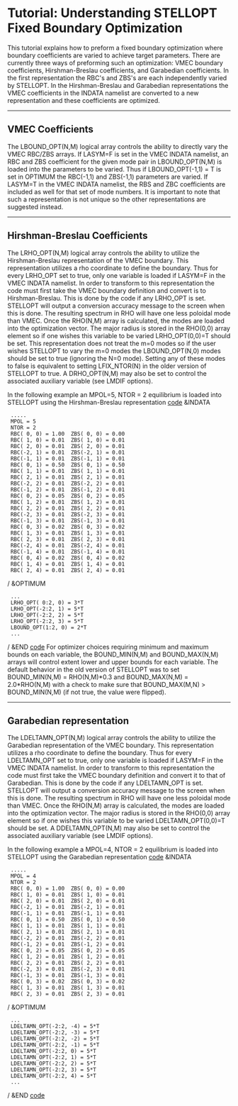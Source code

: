 =Tutorial: Understanding STELLOPT Fixed Boundary Optimization= 
This tutorial explains how to preform a fixed boundary optimization where boundary coefficients are varied to achieve target parameters. There are currently three ways of preforming such an optimization: VMEC boundary coefficients, Hirshman-Breslau coefficients, and Garabedian coefficients. In the first representation the RBC's and ZBS's are each independently varied by STELLOPT. In the Hirshman-Breslau and Garabedian representations the VMEC coefficients in the INDATA namelist are converted to a new representation and these coefficients are optimized.
----
==VMEC Coefficients== 
The LBOUND_OPT(N,M) logical array controls the ability to directly vary the VMEC RBC/ZBS arrays. If LASYM=F is set in the VMEC INDATA namelist, an RBC and ZBS coefficient for the given mode pair in LBOUND_OPT(N,M) is loaded into the parameters to be varied. Thus if LBOUND_OPT(-1,1) = T is set in OPTIMUM the RBC(-1,1) and ZBS(-1,1) parameters are varied. If LASYM=T in the VMEC INDATA namelist, the RBS and ZBC coefficients are included as well for that set of mode numbers. It is important to note that such a representation is not unique so the other representations are suggested instead.
----
==Hirshman-Breslau Coefficients== 
The LRHO_OPT(N,M) logical array controls the ability to utilize the Hirshman-Breslau representation of the VMEC boundary. This representation utilizes a rho coordinate to define the boundary. Thus for every LRHO_OPT set to true, only one variable is loaded if LASYM=F in the VMEC INDATA namelist. In order to transform to this representation the code must first take the VMEC boundary definition and convert is to Hirshman-Breslau. This is done by the code if any LRHO_OPT is set. STELLOPT will output a conversion accuracy message to the screen when this is done. The resulting spectrum in RHO will have one less poloidal mode than VMEC. Once the RHO(N,M) array is calculated, the modes are loaded into the optimization vector. The major radius is stored in the RHO(0,0) array element so if one wishes this variable to be varied LRHO_OPT(0,0)=T should be set. This representation does not treat the m=0 modes so if the user wishes STELLOPT to vary the m=0 modes the LBOUND_OPT(N,0) modes should be set to true (ignoring the N=0 mode). Setting any of these modes to false is equivalent to setting LFIX_NTOR(N) in the older version of STELLOPT to true. A DRHO_OPT(N,M) may also be set to control the associated auxiliary variable (see LMDIF options).

In the following example an MPOL=5, NTOR = 2 equilibrium is loaded into STELLOPT using the Hirshman-Breslau representation
[[code]]
&INDATA
  .....
  MPOL = 5
  NTOR = 2
  RBC( 0, 0) = 1.00  ZBS( 0, 0) = 0.00
  RBC( 1, 0) = 0.01  ZBS( 1, 0) = 0.01
  RBC( 2, 0) = 0.01  ZBS( 2, 0) = 0.01
  RBC(-2, 1) = 0.01  ZBS(-2, 1) = 0.01
  RBC(-1, 1) = 0.01  ZBS(-1, 1) = 0.01
  RBC( 0, 1) = 0.50  ZBS( 0, 1) = 0.50
  RBC( 1, 1) = 0.01  ZBS( 1, 1) = 0.01
  RBC( 2, 1) = 0.01  ZBS( 2, 1) = 0.01
  RBC(-2, 2) = 0.01  ZBS(-2, 2) = 0.01
  RBC(-1, 2) = 0.01  ZBS(-1, 2) = 0.01
  RBC( 0, 2) = 0.05  ZBS( 0, 2) = 0.05
  RBC( 1, 2) = 0.01  ZBS( 1, 2) = 0.01
  RBC( 2, 2) = 0.01  ZBS( 2, 2) = 0.01
  RBC(-2, 3) = 0.01  ZBS(-2, 3) = 0.01
  RBC(-1, 3) = 0.01  ZBS(-1, 3) = 0.01
  RBC( 0, 3) = 0.02  ZBS( 0, 3) = 0.02
  RBC( 1, 3) = 0.01  ZBS( 1, 3) = 0.01
  RBC( 2, 3) = 0.01  ZBS( 2, 3) = 0.01
  RBC(-2, 4) = 0.01  ZBS(-2, 4) = 0.01
  RBC(-1, 4) = 0.01  ZBS(-1, 4) = 0.01
  RBC( 0, 4) = 0.02  ZBS( 0, 4) = 0.02
  RBC( 1, 4) = 0.01  ZBS( 1, 4) = 0.01
  RBC( 2, 4) = 0.01  ZBS( 2, 4) = 0.01
/
&OPTIMUM
  ...
  LRHO_OPT( 0:2, 0) = 3*T
  LRHO_OPT(-2:2, 1) = 5*T
  LRHO_OPT(-2:2, 2) = 5*T
  LRHO_OPT(-2:2, 3) = 5*T
  LBOUND_OPT(1:2, 0) = 2*T
  ...
/
&END
[[code]]
For optimizer choices requiring minimum and maximum bounds on each variable, the BOUND_MIN(N,M) and BOUND_MAX(N,M) arrays will control extent lower and upper bounds for each variable. The default behavior in the old version of STELLOPT was to set BOUND_MIN(N,M) = RHO(N,M)*0.3 and BOUND_MAX(N,M) = 2.0*RHO(N,M) with a check to make sure that BOUND_MAX(M,N) > BOUND_MIN(N,M) (if not true, the value were flipped).


----
==Garabedian representation== 
The LDELTAMN_OPT(N,M) logical array controls the ability to utilize the Garabedian representation of the VMEC boundary. This representation utilizes a rho coordinate to define the boundary. Thus for every LDELTAMN_OPT set to true, only one variable is loaded if LASYM=F in the VMEC INDATA namelist. In order to transform to this representation the code must first take the VMEC boundary definition and convert it to that of Garabedian. This is done by the code if any LDELTAMN_OPT is set. STELLOPT will output a conversion accuracy message to the screen when this is done. The resulting spectrum in RHO will have one less poloidal mode than VMEC. Once the RHO(N,M) array is calculated, the modes are loaded into the optimization vector. The major radius is stored in the RHO(0,0) array element so if one wishes this variable to be varied LDELTAMN_OPT(0,0)=T should be set. A DDELTAMN_OPT(N,M) may also be set to control the associated auxiliary variable (see LMDIF options).

In the following example a MPOL=4, NTOR = 2 equilibrium is loaded into STELLOPT using the Garabedian representation
[[code]]
&INDATA
  .....
  MPOL = 4
  NTOR = 2
  RBC( 0, 0) = 1.00  ZBS( 0, 0) = 0.00
  RBC( 1, 0) = 0.01  ZBS( 1, 0) = 0.01
  RBC( 2, 0) = 0.01  ZBS( 2, 0) = 0.01
  RBC(-2, 1) = 0.01  ZBS(-2, 1) = 0.01
  RBC(-1, 1) = 0.01  ZBS(-1, 1) = 0.01
  RBC( 0, 1) = 0.50  ZBS( 0, 1) = 0.50
  RBC( 1, 1) = 0.01  ZBS( 1, 1) = 0.01
  RBC( 2, 1) = 0.01  ZBS( 2, 1) = 0.01
  RBC(-2, 2) = 0.01  ZBS(-2, 2) = 0.01
  RBC(-1, 2) = 0.01  ZBS(-1, 2) = 0.01
  RBC( 0, 2) = 0.05  ZBS( 0, 2) = 0.05
  RBC( 1, 2) = 0.01  ZBS( 1, 2) = 0.01
  RBC( 2, 2) = 0.01  ZBS( 2, 2) = 0.01
  RBC(-2, 3) = 0.01  ZBS(-2, 3) = 0.01
  RBC(-1, 3) = 0.01  ZBS(-1, 3) = 0.01
  RBC( 0, 3) = 0.02  ZBS( 0, 3) = 0.02
  RBC( 1, 3) = 0.01  ZBS( 1, 3) = 0.01
  RBC( 2, 3) = 0.01  ZBS( 2, 3) = 0.01
/
&OPTIMUM
  ...
  LDELTAMN_OPT(-2:2, -4) = 5*T
  LDELTAMN_OPT(-2:2, -3) = 5*T
  LDELTAMN_OPT(-2:2, -2) = 5*T
  LDELTAMN_OPT(-2:2, -1) = 5*T
  LDELTAMN_OPT(-2:2, 0) = 5*T
  LDELTAMN_OPT(-2:2, 1) = 5*T
  LDELTAMN_OPT(-2:2, 2) = 5*T
  LDELTAMN_OPT(-2:2, 3) = 5*T
  LDELTAMN_OPT(-2:2, 4) = 5*T
  ...
/
&END
[[code]]